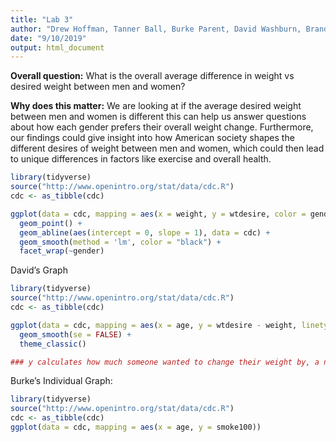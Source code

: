 ```yaml
---
title: "Lab 3"
author: "Drew Hoffman, Tanner Ball, Burke Parent, David Washburn, Brandon Nelsen"
date: "9/10/2019"
output: html_document
---
```


**Overall question:** 
What is the overall average difference in weight vs desired weight between men and women?

**Why does this matter:** 
We are looking at if the average desired weight between men and women is different this can help us answer questions about how each gender prefers their overall weight change. Furthermore, our findings could give insight into how American society shapes the different desires of weight between men and women, which could then lead to unique differences in factors like exercise and overall health.

```r
library(tidyverse)
source("http://www.openintro.org/stat/data/cdc.R")
cdc <- as_tibble(cdc)
```
```r
ggplot(data = cdc, mapping = aes(x = weight, y = wtdesire, color = gender)) +
  geom_point() +
  geom_abline(aes(intercept = 0, slope = 1), data = cdc) +
  geom_smooth(method = 'lm', color = "black") +
  facet_wrap(~gender)
```
David's Graph
```r
library(tidyverse)
source("http://www.openintro.org/stat/data/cdc.R")
cdc <- as_tibble(cdc)

ggplot(data = cdc, mapping = aes(x = age, y = wtdesire - weight, linetype = gender)) +
  geom_smooth(se = FALSE) +
  theme_classic()

### y calculates how much someone wanted to change their weight by, a negative value meant that they wanted to lose weight
```
Burke's Individual Graph:
```r
library(tidyverse)
source("http://www.openintro.org/stat/data/cdc.R")
cdc <- as_tibble(cdc)
ggplot(data = cdc, mapping = aes(x = age, y = smoke100))



```


